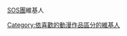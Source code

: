 {{Catnav|頁面分類|...|每年日本電視動畫|2006年日本電視動畫|涼宮春日}}

[[涼宮春日系列#用語列表|SOS團]]維基人




[[Category:依喜歡的動漫作品區分的維基人|Category:依喜歡的動漫作品區分的維基人]]